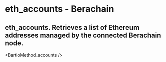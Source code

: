 # eth_accounts - Berachain

## eth_accounts. Retrieves a list of Ethereum addresses managed by the connected Berachain node.


<BartioMethod_accounts />
